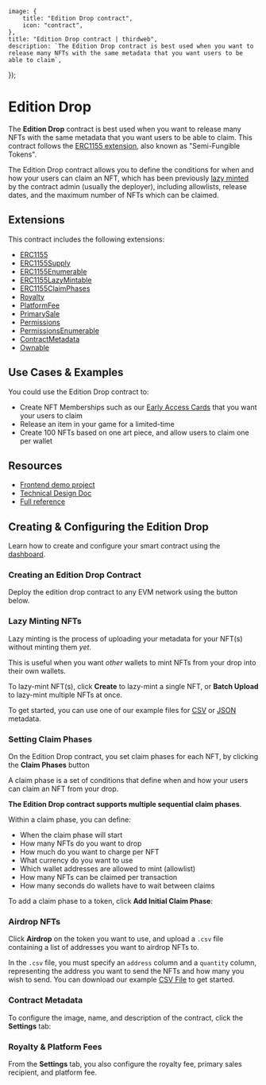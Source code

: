 
	image: {
		title: "Edition Drop contract",
		icon: "contract",
	},
	title: "Edition Drop contract | thirdweb",
	description: `The Edition Drop contract is best used when you want to release many NFTs with the same metadata that you want users to be able to claim`,
});

# Edition Drop

The **Edition Drop** contract is best used when you want to release many NFTs with the same metadata that you want users to be able to claim. This contract follows the [ERC1155 extension](https://eips.ethereum.org/EIPS/eip-1155), also known as "Semi-Fungible Tokens".

The Edition Drop contract allows you to define the conditions for when and how your users can claim an NFT, which has been previously [lazy minted](/glossary/lazy-minting) by the contract admin (usually the deployer), including allowlists, release dates, and the maximum number of NFTs which can be claimed.

## Extensions

This contract includes the following extensions:

- [ERC1155](/contracts/build/extensions/erc-1155/ERC1155)
- [ERC1155Supply](/contracts/build/extensions/erc-1155/ERC1155Supply)
- [ERC1155Enumerable](/contracts/build/extensions/erc-1155/ERC1155Enumerable)
- [ERC1155LazyMintable](/contracts/build/extensions/general/LazyMintable)
- [ERC1155ClaimPhases](/contracts/build/extensions/erc-1155/ERC1155ClaimPhases)
- [Royalty](/contracts/build/extensions/general/Royalty)
- [PlatformFee](/contracts/build/extensions/general/PlatformFee)
- [PrimarySale](/contracts/build/extensions/general/PrimarySale)
- [Permissions](/contracts/build/extensions/general/Permissions)
- [PermissionsEnumerable](/contracts/build/extensions/general/PermissionsEnumerable)
- [ContractMetadata](/contracts/build/extensions/general/ContractMetadata)
- [Ownable](/contracts/build/extensions/general/Ownable)

## Use Cases & Examples

You could use the Edition Drop contract to:

- Create NFT Memberships such as our [Early Access Cards](https://opensea.io/collection/thirdweb-community) that you want your users to claim
- Release an item in your game for a limited-time
- Create 100 NFTs based on one art piece, and allow users to claim one per wallet

## Resources

- [Frontend demo project](https://github.com/thirdweb-example/edition-drop)
- [Technical Design Doc](/contracts/design-docs/drop)
- [Full reference](/contracts/DropERC1155)

## Creating & Configuring the Edition Drop

Learn how to create and configure your smart contract using the [dashboard](https://thirdweb.com/dashboard).

### Creating an Edition Drop Contract

Deploy the edition drop contract to any EVM network using the button below.

### Lazy Minting NFTs

Lazy minting is the process of uploading your metadata for your NFT(s) without minting them _yet_.

This is useful when you want _other_ wallets to mint NFTs from your drop into their own wallets.

To lazy-mint NFT(s), click **Create** to lazy-mint a single NFT, or **Batch Upload** to lazy-mint multiple NFTs at once.

To get started, you can use one of our example files for [CSV](https://thirdweb.com/example.csv) or [JSON](https://nightly.thirdweb.com/example.json) metadata.

### Setting Claim Phases

On the Edition Drop contract, you set claim phases for each NFT, by clicking the **Claim Phases** button

A claim phase is a set of conditions that define when and how your users can claim an NFT from your drop.

**The Edition Drop contract supports multiple sequential claim phases**.

Within a claim phase, you can define:

- When the claim phase will start
- How many NFTs do you want to drop
- How much do you want to charge per NFT
- What currency do you want to use
- Which wallet addresses are allowed to mint (allowlist)
- How many NFTs can be claimed per transaction
- How many seconds do wallets have to wait between claims

To add a claim phase to a token, click **Add Initial Claim Phase**:

### Airdrop NFTs

Click **Airdrop** on the token you want to use, and upload a `.csv` file containing a list of addresses you want to airdrop NFTs to.

In the `.csv` file, you must specify an `address` column and a `quantity` column, representing the address you want to send the NFTs and how many you wish to send.
You can download our example [CSV File](https://thirdweb.com/airdrop.csv) to get started.

### Contract Metadata

To configure the image, name, and description of the contract, click the **Settings** tab:

### Royalty & Platform Fees

From the **Settings** tab, you also configure the royalty fee,
primary sales recipient,
and platform fee.
